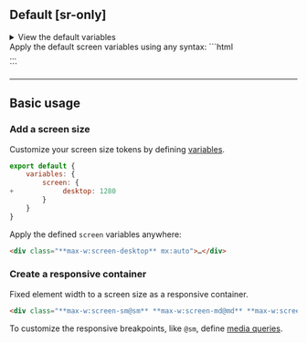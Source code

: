 ## Default [sr-only]
<Reference />
<details>
    <summary>View the default variables</summary>
    <div>
        <Code lang="js">
            {JSON.stringify(require('@master/css').variables.screen, null, 4)}
        </Code>
    </div>
</details>
Apply the default screen variables using any syntax:
```html
<div class="**w:screen-sm** **max-w:screen-lg**">…</div>
```

---

## Basic usage
### Add a screen size
Customize your screen size tokens by defining [variables](/docs/variables).
```js name=master.css.js
export default {
    variables: {
        screen: {
+            desktop: 1280
        }
    }
}
```
Apply the defined `screen` variables anywhere:
```html
<div class="**max-w:screen-desktop** mx:auto">…</div>
```

### Create a responsive container
Fixed element width to a screen size as a responsive container.
```html
<div class="**max-w:screen-sm@sm** **max-w:screen-md@md** **max-w:screen-lg@lg** …">…</div>
```
To customize the responsive breakpoints, like `@sm`, define [media queries](/docs/media-queries).